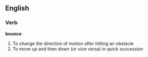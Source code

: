 ==English==

===Verb===

'''bounce'''

# To change the direction of motion after hitting an obstacle
# To move up and then down (or vice versa) in quick succession